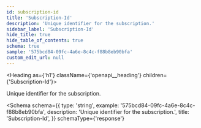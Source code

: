 ```yaml
---
id: subscription-id
title: 'Subscription-Id'
description: 'Unique identifier for the subscription.'
sidebar_label: 'Subscription-Id'
hide_title: true
hide_table_of_contents: true
schema: true
sample: '575bcd84-09fc-4a6e-8c4c-f88b8eb90bfa'
custom_edit_url: null
---
```



<Heading as={'h1'} className={'openapi__heading'} children={'Subscription-Id'}></Heading>

Unique identifier for the subscription.

<Schema
  schema={{
    type: 'string',
    example: '575bcd84-09fc-4a6e-8c4c-f88b8eb90bfa',
    description: 'Unique identifier for the subscription.',
    title: 'Subscription-Id',
  }}
  schemaType={'response'}
></Schema>
